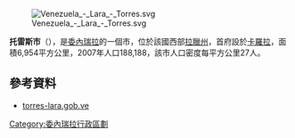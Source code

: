 [[Image:Venezuela_-_Lara_-_Torres.svg|right]]

'''托雷斯市'''（{{lang-es|Municipio Torres}}），是[[委內瑞拉|委內瑞拉]]的一個市，位於該國西部[[拉臘州|拉臘州]]，首府設於[[卡羅拉|卡羅拉]]，面積6,954平方公里，2007年人口188,188，該市人口密度每平方公里27人。

==參考資料==
*[https://web.archive.org/web/20090417150441/http://torres-lara.gob.ve/portal-alcaldias/ torres-lara.gob.ve] {{es icon}}

{{Venezuela-geo-stub}}
[[Category:委內瑞拉行政區劃|Category:委內瑞拉行政區劃]]